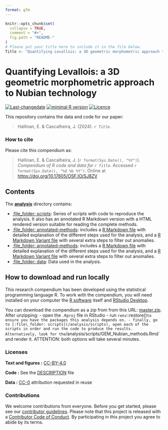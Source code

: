 ```yaml
---
format: gfm
---
```


<!-- README.md is generated from README.Rmd. Please edit that file -->

```r
knitr::opts_chunk$set(
  collapse = TRUE,
  comment = "#>",
  fig.path = "README-"
)
# Please put your title here to include it in the file below.
Title <- "Quantifying Levallois: a 3D geometric morphometric approach to Nubian technology"
```

# Quantifying Levallois: a 3D geometric morphometric approach to Nubian technology

[![Last-changedate](https://img.shields.io/badge/last%20change-`r gsub('-', '--', Sys.Date())`-brightgreen.svg)](https://github.com/jmcascalheira/LGMIberiaCluster/commits/master)
[![minimal R version](https://img.shields.io/badge/R%3E%3D-3.2.4-brightgreen.svg)](https://cran.r-project.org/) 
[![Licence](https://img.shields.io/github/license/mashape/apistatus.svg)](http://choosealicense.com/licenses/mit/)

This repository contains the data and code for our paper:

> Hallinan, E. & Cascalheira, J. (2024). _`r Title`_. 

### How to cite

Please cite this compendium as:

> Hallinan, E. & Cascalheira, J. (`r format(Sys.Date(), "%Y")`). _Compendium of R code and data for `r Title`_. Accessed `r format(Sys.Date(), "%d %b %Y")`. Online at <https://doi.org/10.17605/OSF.IO/SJ8ZV>

## Contents

The **[analysis](/analysis)** directory contains:

  - [:file\_folder: scripts](/analysis/scripts): Series of scripts with code to reproduce the analysis. It also has an annotated R Markdown version with a HTML rendered version suitable for reading the complete methods.
  - [:file\_folder: annotated-methods](/analysis/annotated-methods): includes a [R Markdown file](/analysis/annotated-methods/GM_Nubian_methods.Rmd) with detailed explanation of the different steps used for the analysis, and a [R Markdown Variant file](/analysis/annotated-methods/GM_method_variant.Rmd) with several extra steps to filter out anomalies.
  - [:file\_folder: annotated-methods](/analysis/annotated-methods): includes a [R Markdown file](/analysis/annotated-methods/GM_Nubian_methods.Rmd) with detailed explanation of the different steps used for the analysis, and a [R Markdown Variant file](/analysis/annotated-methods/GM_method_variant.Rmd) with several extra steps to filter out anomalies.
  - [:file\_folder: data](/analysis/data): Data used in the analysis.
  
## How to download and run locally

This research compendium has been developed using the statistical programming
language R. To work with the compendium, you will need
installed on your computer the [R software](https://cloud.r-project.org/)
itself and [RStudio Desktop](https://rstudio.com/products/rstudio/download/).

You can download the compendium as a zip from from this URL:
[master.zip](/archive/master.zip). After unzipping:
- open the `.Rproj` file in RStudio
- run `renv`::restore()` to ensure you have the packages this analysis depends on.
- finally, go to [:file\_folder: scripts](/analysis/scripts), open each of the scripts in order and run the code to produce the results. Alternatively, look for the `/analysis/scripts/GEM_Nubian_methods.Rmd` and render it. ATTENTION: both options will take several minutes. 

### Licenses

**Text and figures :**  [CC-BY-4.0](http://creativecommons.org/licenses/by/4.0/)

**Code :** See the [DESCRIPTION](DESCRIPTION) file

**Data :** [CC-0](http://creativecommons.org/publicdomain/zero/1.0/) attribution requested in reuse

### Contributions

We welcome contributions from everyone. Before you get started, please see our [contributor guidelines](CONTRIBUTING.md). Please note that this project is released with a [Contributor Code of Conduct](CONDUCT.md). By participating in this project you agree to abide by its terms.

